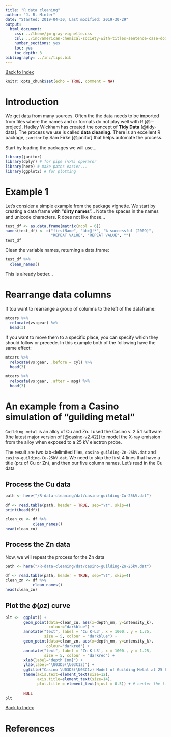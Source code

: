```yaml
---
title: "R data cleaning"
author: "J. R. Minter"
date: "Started: 2019-04-30, Last modified: 2019-30-29"
output:
  html_document:
    css: ../theme/jm-gray-vignette.css
    csl: ../inc/american-chemical-society-with-titles-sentence-case-doi.csl
    number_sections: yes
    toc: yes
    toc_depth: 3
bibliography: ../inc/tips.bib
---
```


[Back to Index](../README.html)

```r
knitr::opts_chunk$set(echo = TRUE, comment = NA)
```

# Introduction

We get data from many sources. Often the the data needs to be imported from
files where the names and or formats do not play well with R [@r-project].
Hadley Wickham has created the concept of **Tidy Data** [@tidy-data]. The
process we use is called **data cleaning**. There is an excellent R package,
`janitor` by Sam Firke [@janitor] that helps automate the process.

Start by loading the packages we will use...


```r
library(janitor)
library(dplyr) # for pipe (%>%) operaror
library(here) # make paths easier...
library(ggplot2) # for plotting
```

# Example 1

Let's consider a simple example from the package vignette. We start by creating
a data frame with "**dirty names**"... Note the spaces in the names and unicode
characters. R does not like those...

```r
test_df <- as.data.frame(matrix(ncol = 6))
names(test_df) <- c("firstName", "ábc@!*", "% successful (2009)",
                    "REPEAT VALUE", "REPEAT VALUE", "")
test_df
```

Clean the variable names, returning a data.frame:

```r
test_df %>%
  clean_names()
```

This is already better...

# Rearrange data columns

If tou want to rearrange a group of columns to the left of the dataframe:

```r
mtcars %>%
  relocate(vs:gear) %>%
  head(3)

```

If you want to move them to a specific place, you can specify which they should
follow or precede. In this example both of the following have the same effect:

```r
mtcars %>%
  relocate(vs:gear, .before = cyl) %>%
  head(3)

mtcars %>%
  relocate(vs:gear, .after = mpg) %>%
  head(3)

```

# An example from a Casino simulation of "guilding metal"

`Guilding metal` is an alloy of Cu and Zn. I used the Casino v. 2.5.1 software
[the latest major version of [@casino-v2.42]] to model the X-ray emission from
the alloy when exposed to a 25 kV electron probe.

The result are two tab-delimited files, `casino-guilding-Zn-25kV.dat` and
`casino-guilding-Cu-25kV.dat`. We need to skip the first 4 lines that have
a title (prz of Cu or Zn), and then our five column names. Let's read in the
Cu data

## Process the Cu data

```r

path <- here("/R-data-cleaning/dat/casino-guilding-Cu-25kV.dat")

df <- read.table(path, header = TRUE, sep="\t", skip=4)
print(head(df))

clean_cu <- df %>%
            clean_names()
head(clean_cu)
```

## Process the Zn data

Now, we will repeat the process for the Zn data


```r

path <- here("/R-data-cleaning/dat/casino-guilding-Zn-25kV.dat")

df <- read.table(path, header = TRUE, sep="\t", skip=4)
clean_zn <- df %>%
            clean_names()
head(clean_zn)
```

## Plot the $\phi (\rho z)$ curve

```r

plt <-  ggplot() +
        geom_point(data=clean_cu, aes(x=depth_nm, y=intensity_k),
                   colour="darkblue") +
        annotate("text", label = 'Cu K-L3', x = 1000., y = 1.75,
                 size = 5, colour = "darkblue") +
        geom_point(data=clean_zn, aes(x=depth_nm, y=intensity_k),
                  colour='darkred') +
        annotate("text", label = 'Zn K-L3', x = 1000., y = 1.25,
                 size = 5, colour = "darkred") +
        xlab(label="depth [nm]") +
        ylab(label="\U03D5(\U03C1z)") +
        ggtitle("Casino \U03D5(\U03C1z) Model of Guilding Metal at 25 kV") +
        theme(axis.text=element_text(size=12),
              axis.title=element_text(size=14),
              plot.title = element_text(hjust = 0.5)) + # center the title
        
        NULL
plt
```





[Back to Index](../README.html)

# References